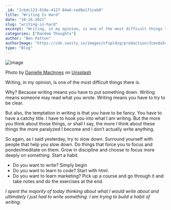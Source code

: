 ```yaml
---
_id: "2cbdc123-018e-4127-84a6-ced8e1f1ceb0"
title: "Writing Is Hard"
date: "10-26-2021"
slug: "writing-is-hard"
excerpt: "Writing, in my opinion, is one of the most difficult things there is."
categories: ["Random Thoughts"]
author: "Ben Patton"
authorImage: "https://cdn.sanity.io/images/nfspldzq/production/3ceeda54221c7c0614ecc51f955c7be39a1da34e-512x512.jpg"
type: "Blog"
---
```


![image](https://cdn.sanity.io/images/nfspldzq/production/25234419cd1d50c07b8a565bfc464868e73b8e98-1600x840.png?w=450)

Photo by [Danielle MacInnes](https://unsplash.com/@dsmacinnes?utm_source=medium&utm_medium=referral) on [Unsplash](https://unsplash.com?utm_source=medium&utm_medium=referral)

Writing, in my opinion, is one of the most difficult things there is.

Why? Because writing means you have to put something down. Writing means someone may read what you wrote. Writing means you have to try to be clear.

But also, the temptation in writing is that you have to be fancy. You have to have a catchy title. I have to hook you into what I am writing. But the more you think about those things, or shall I say, the more *I* think about these things the more paralyzed I become and I don’t actually write anything.

So again, as I said yesterday, try to slow down. Surround yourself with people that help you slow down. Do things that force you to focus and ponder/meditate on them. Grow in discipline and choose to focus more deeply on something. Start a habit.

*   Do you want to write? Simply begin
*   Do you want to learn to code? Start with html.
*   Do you want to learn marketing? Pick up a course and go through it and take notes and do the exercises at the end.

*I spent the majority of today thinking about what I would write about and ultimately I just had to write something. I am trying to build a habit of writing.*

